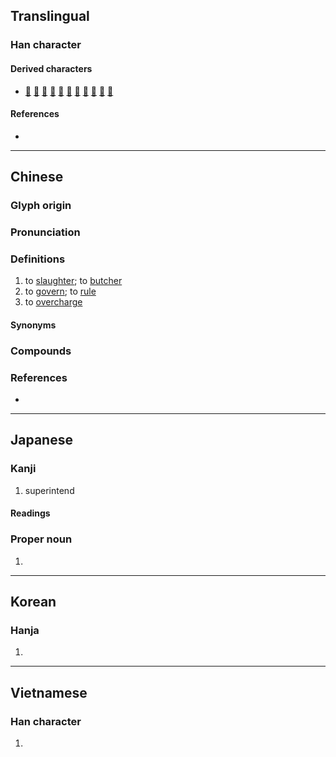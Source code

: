 {{character info}}
==Translingual==

===Han character===
{{Han char|rn=40|rad=宀|as=07|sn=10|four=30401|canj=JYTJ|ids=⿱宀辛}}

====Derived characters====
* [[𠹼]] [[𢟓]] [[𢲟]] [[滓]] [[榟]] [[㱰]] [[𥻮]] [[縡]] [[䏁]] [[䮨]] [[䔂]]

====References====
* {{Han ref|kx=0286.040|dkj=07160|dj=0565.040|hdz=20935.060|uh=5BB0|ud=23472|bh=AE5F|bd=44639}}

----

==Chinese==
{{zh-forms}}

===Glyph origin===
{{Han etym}}

===Pronunciation===
{{zh-pron
|m=zǎi
|m-s=zai3
|c=zoi2
|c-t=
|g=
|h=pfs=chái
|j=zai2
|mb=
|md=
|mn=qz,tw,xm:chái/tw:cháiⁿ/xm:táiⁿ
|mn_note=chái/cháiⁿ - literary, táiⁿ - vernacular
|mn-t=
|w=
|x=
|mc=y
|oc=y
|cat=v
}}

===Definitions===
{{zh-hanzi}}

# to [[slaughter]]; to [[butcher]]
# to [[govern]]; to [[rule]]
# to [[overcharge]]

====Synonyms====
{{zh-dial}}

===Compounds===
{{zh-der|主宰|任人宰割|伴食宰相|元宰|冢宰|出宰|圓宰|大冢宰|太宰|宰予|宰制|宰割|宰夫|宰我|宰殺|宰牲節|宰相|宰衡|宰輔|屠宰|屠宰場|屠宰稅|山中宰相|庖宰|廊廟宰|弄獐宰相|彭澤宰|摸稜宰相|敲牛宰馬|烹宰|甌宰|當朝宰相|真宰|縣宰|荃宰|邑宰|里宰|鐵血宰相|電宰廠|電宰豬肉|風流宰相|宰客}}

===References===
* {{R:yue:Hanzi}}

----

==Japanese==

===Kanji===
{{ja-kanji|grade=c|rs=宀07}}

# superintend

====Readings====
{{ja-readings
|goon=さい
|kanon=さい
|kun=つかさど-る, つかさ
}}

===Proper noun===
{{ja-pos|おさむ|proper}}

# {{given name|ja|male|sort=おさむ}}

----

==Korean==

===Hanja===
{{ko-hanja|hangeul=재|rv=jae|mr=chae}}

# {{rfdef|ko|sort=宀07}}

----

==Vietnamese==

===Han character===
{{vi-hantu|rs=宀07|tể}}

# {{rfdef|vi|sort=宀07}}
